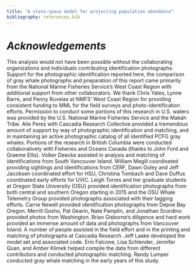 ```yaml
---
title: "A state-space model for projecting population abundance"
bibliography: references.bib
---
```


# *Acknowledgements*

This analysis would not have been possible without the collaborating organizations and individuals contributing identification photographs. Support for the photographic identification reported here, the comparison of gray whale photographs and preparation of this report came primarily from the National Marine Fisheries Service’s West Coast Region with additional support from other collaborators. We thank Chris Yates, Lynne Barre, and Penny Ruvelas at NMFS’ West Coast Region for providing consistent funding to MML for the field surveys and photo-identification efforts. Permission to conduct some portions of this research in U.S. waters was provided by the U.S. National Marine Fisheries Service and the Makah Tribe. Alie Perez with Cascadia Research Collective provided a tremendous amount of support by way of photographic identification and matching, and in maintaining an active photographic catalog of all identified PCFG gray whales. Portions of the research in British Columbia were conducted collaboratively with Fisheries and Oceans Canada (thanks to John Ford and Graeme Ellis). Volker Deecke assisted in analysis and matching of identifications from South Vancouver Island. William Megill coordinated providing sightings and identifications from CERF, Dawn Goley and Jeff Jacobsen coordinated effort for HSU, Christina Tombach and Dave Duffus coordinated early efforts for UVIC. Leigh Torres and her graduate students at Oregon State University (OSU) provided identification photographs from both central and southern Oregon starting in 2015 and the OSU Whale Telemetry Group provided photographs associated with their tagging efforts. Carrie Newell provided identification photographs from Depoe Bay Oregon. Merrill Gosho, Pat Gearin, Nate Pamplin, and Jonathan Scordino provided photos from Washington. Brian Gisborne’s diligence and hard work provided an immense amount of data and photographs from Vancouver Island. A number of people assisted in the field effort and in the printing and matching of photographs at Cascadia Research. Jeff Laake developed the model set and associated code. Erin Falcone, Lisa Schlender, Jennifer Quan, and Amber Klimek helped compile the data from different contributors and conducted photographic matching. Randy Lumper conducted gray whale matching in the early years of this study.
